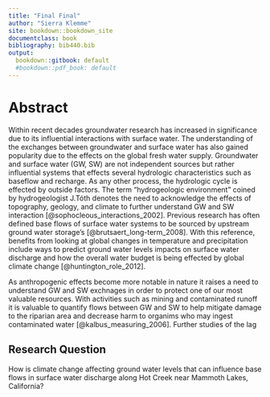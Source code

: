 ```yaml
---
title: "Final Final"
author: "Sierra Klemme"
site: bookdown::bookdown_site
documentclass: book
bibliography: bib440.bib 
output:
  bookdown::gitbook: default
  #bookdown::pdf_book: default
--- 
```


# Abstract

  Within recent decades groundwater research has increased in significance due to 
its influential interactions with surface water. The 
understanding of the exchanges between groundwater and surface water 
has also gained popularity due to the effects on the global fresh water supply.
Groundwater and surface water (GW, SW) are not independent sources 
but rather influential systems 
that effects several hydrologic characteristics such as baseflow and 
recharge. As any other process, the hydrologic cycle is 
effected by outside factors. The term "hydrogeologic environment" 
coined by hydrogeologist J.Tóth denotes the need to acknowledge the 
effects of topography, geology, and climate to further understand
GW and SW interaction [@sophocleous_interactions_2002]. 
Previous research has often defined base flows of surface water 
systems to be sourced by upstream ground water storage's 
[@brutsaert_long-term_2008]. With this reference, benefits from
looking at global changes in temperature and precipitation include 
ways to predict ground water levels impacts on surface water 
discharge and how the overall water budget is being effected by global 
climate change [@huntington_role_2012].

  As anthropogenic effects become more notable in nature it raises a need 
to understand GW and SW exchnages in order to protect one of our most valuable
resources. With activities such as mining and contaminated runoff it is valuable 
to quantify flows between GW and SW to help mitigate damage to the riparian area
and decrease harm to organims who may ingest contaminated water [@kalbus_measuring_2006].
Further studies of the lag 



## Research Question

How is climate change affecting ground water levels that can influence base flows 
in surface water discharge along Hot Creek near Mammoth Lakes, California?


